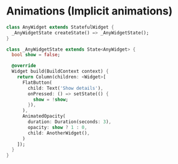 # Animations (Implicit animations)

```dart
class AnyWidget extends StatefulWidget {
  _AnyWidgetState createState() => _AnyWidgetState();
}

class _AnyWidgetState extends State<AnyWidget> {
  bool show = false;

  @override
  Widget build(BuildContext context) {
    return Column(children: <Widget>[
      FlatButton(
        child: Text('Show details'),
        onPressed: () => setState(() {
          show = !show;
        }),
      ),
      AnimatedOpacity(
        duration: Duration(seconds: 3),
        opacity: show ? 1 : 0,
        child: AnotherWidget(),
      )
    ]);
  }
}
```

